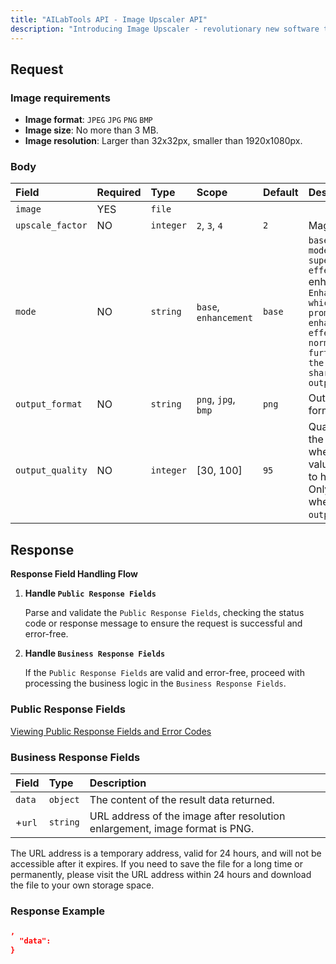 ```yaml
---
title: "AILabTools API - Image Upscaler API"
description: "Introducing Image Upscaler - revolutionary new software that uses AI technology to deliver fast image upgrades 2x to 4x without loss of quality. Now you can quickly and easily upgrade your images to higher resolutions without any loss of quality.Image Upscaler uses advanced AI technology to accurately identify and enhance the details in your images, ensuring the highest quality possible. With Image Upscaler, you can upgrade your images with confidence, knowing that the quality of your images will remain the same."
---
```


## Request

### Image requirements

- **Image format**: `JPEG` `JPG` `PNG` `BMP`
- **Image size**: No more than 3 MB.
- **Image resolution**: Larger than 32x32px, smaller than 1920x1080px.

### Body

| Field            | Required | Type      | Scope                                        | Default | Description                                                                                                                                                                                                                                                          |
|:-----------------|:---------|:----------|:---------------------------------------------|:--------|:---------------------------------------------------------------------------------------------------------------------------------------------------------------------------------------------------------------------------------------------------------------------|
| `image`          | YES      | `file`    |                                              |         |                                                                                                                                                                                                                                                                      |
| `upscale_factor` | NO       | `integer` | ``2``, ``3``, ``4`` | `2`     | Magnification.                                                                                                                                                                                                                                                       |
| `mode`           | NO       | `string`  | ``base``, ``enhancement`` | `base`  | ``base`: Normal mode, i.e. stable super-resolution effect.`, ``enhancement`: Enhancement mode, which has a more prominent enhancement effect than the normal mode, further improving the clarity and sharpness of the output image.` |
| `output_format`  | NO       | `string`  | ``png``, ``jpg``, ``bmp`` | `png`   | Output image format.                                                                                                                                                                                                                                                 |
| `output_quality` | NO       | `integer` | [30, 100]                                    | `95`    | Quality factor of the output image, where a higher value corresponds to higher quality. Only applicable when `output_format=jpg`.                                                                                                                                    |

## Response

**Response Field Handling Flow**

1. **Handle `Public Response Fields`**

   Parse and validate the `Public Response Fields`, checking the status code or response message to ensure the request is successful and error-free.

2. **Handle `Business Response Fields`**

   If the `Public Response Fields` are valid and error-free, proceed with processing the business logic in the `Business Response Fields`.

### Public Response Fields

<a href="/docs/response-description" target="_blank">Viewing Public Response Fields and Error Codes</a>

### Business Response Fields

| Field  | Type     | Description                                                                 |
|:-------|:---------|:----------------------------------------------------------------------------|
| `data` | `object` | The content of the result data returned.                                    |
| +`url` | `string` | URL address of the image after resolution enlargement, image format is PNG. |

The URL address is a temporary address, valid for 24 hours, and will not be accessible after it expires. If you need to save the file for a long time or permanently, please visit the URL address within 24 hours and download the file to your own storage space.

### Response Example

```json
,
  "data":           
}
```